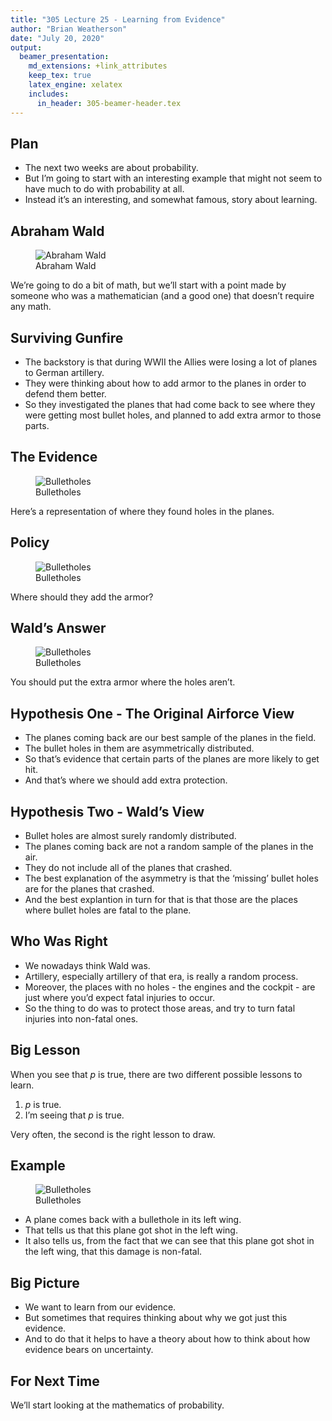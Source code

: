 ```yaml
---
title: "305 Lecture 25 - Learning from Evidence"
author: "Brian Weatherson"
date: "July 20, 2020"
output: 
  beamer_presentation:
    md_extensions: +link_attributes
    keep_tex: true
    latex_engine: xelatex
    includes:
      in_header: 305-beamer-header.tex
---
```


## Plan

- The next two weeks are about probability.
- But I'm going to start with an interesting example that might not seem to have much to do with probability at all.
- Instead it's an interesting, and somewhat famous, story about learning.

## Abraham Wald

\begincols
\begincol{.48\textwidth}

![Abraham Wald](../images/class10/wald_photo.jpg)

\endcol
\begincol{.48\textwidth}

We're going to do a bit of math, but we'll start with a point made by someone who was a mathematician (and a good one) that doesn't require any math. 

\endcol
\endcols

## Surviving Gunfire

- The backstory is that during WWII the Allies were losing a lot of planes to German artillery.
- They were thinking about how to add armor to the planes in order to defend them better.
- So they investigated the planes that had come back to see where they were getting most bullet holes, and planned to add extra armor to those parts.

## The Evidence

\begincols
\begincol{.48\textwidth}

![Bulletholes](../images/class10/wald_plane.jpg)

\endcol
\begincol{.48\textwidth}

Here's a representation of where they found holes in the planes.

\endcol
\endcols

## Policy

\begincols
\begincol{.48\textwidth}

![Bulletholes](../images/class10/wald_plane.jpg)

\endcol
\begincol{.48\textwidth}

Where should they add the armor?

\endcol
\endcols

## Wald's Answer

\begincols
\begincol{.48\textwidth}

![Bulletholes](../images/class10/wald_plane.jpg)

\endcol
\begincol{.48\textwidth}

You should put the extra armor where the holes aren't.

\endcol
\endcols

## Hypothesis One - The Original Airforce View

- The planes coming back are our best sample of the planes in the field.
- The bullet holes in them are asymmetrically distributed.
- So that's evidence that certain parts of the planes are more likely to get hit.
- And that's where we should add extra protection.

## Hypothesis Two - Wald's View

- Bullet holes are almost surely randomly distributed.
- The planes coming back are not a random sample of the planes in the air.
- They do not include all of the planes that crashed.
- The best explanation of the asymmetry is that the 'missing' bullet holes are for the planes that crashed.
- And the best explantion in turn for that is that those are the places where bullet holes are fatal to the plane.

## Who Was Right

- We nowadays think Wald was.
- Artillery, especially artillery of that era, is really a random process.
- Moreover, the places with no holes - the engines and the cockpit - are just where you'd expect fatal injuries to occur.
- So the thing to do was to protect those areas, and try to turn fatal injuries into non-fatal ones.

## Big Lesson

When you see that $p$ is true, there are two different possible lessons to learn.

1. $p$ is true.
2. I'm seeing that $p$ is true.

Very often, the second is the right lesson to draw.

## Example

\begincols
\begincol{.48\textwidth}

![Bulletholes](../images/class10/wald_plane.jpg)

\endcol
\begincol{.48\textwidth}

- A plane comes back with a bullethole in its left wing.
- That tells us that this plane got shot in the left wing.
- It also tells us, from the fact that we can see that this plane got shot in the left wing, that this damage is non-fatal.

\endcol
\endcols

## Big Picture

- We want to learn from our evidence.
- But sometimes that requires thinking about why we got just this evidence.
- And to do that it helps to have a theory about how to think about how evidence bears on uncertainty.

## For Next Time

We'll start looking at the mathematics of probability.